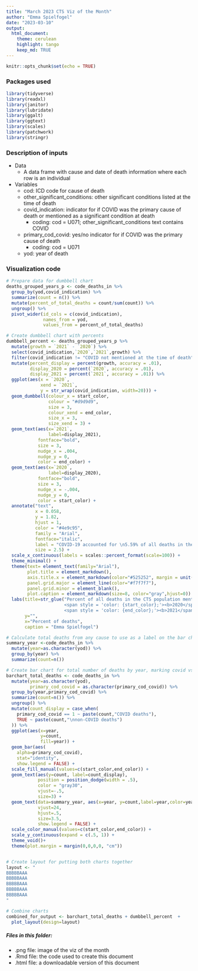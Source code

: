 ```yaml
---
title: "March 2023 CTS Viz of the Month"
author: "Emma Spielfogel"
date: "2023-03-10"
output:
  html_document:
    theme: cerulean
    highlight: tango
    keep_md: TRUE
---
```


```r
knitr::opts_chunk$set(echo = TRUE)
```

### Packages used
```r
library(tidyverse)
library(readxl)
library(janitor)
library(lubridate)
library(ggalt)
library(ggtext)
library(scales)
library(patchwork)
library(stringr)
```

### Description of inputs

* Data
    + A data frame with cause and date of death information where each row is an individual

* Variables
    + cod: ICD code for cause of death
    + other_significant_conditions: other significant conditions listed at the time of death
    + covid_indication: indicator for if COVID was the primary cause of death or mentioned as a significant condition at death
      + coding: cod = U071; other_significant_conditions text contains COVID
    + primary_cod_covid: yes/no indicator for if COVID was the primary cause of death
      + coding: cod = U071
    + yod: year of death

### Visualization code
```r
# Prepare data for dumbbell chart
deaths_grouped_years_p <- code_deaths_in %>% 
  group_by(yod,covid_indication) %>% 
  summarize(count = n()) %>%
  mutate(percent_of_total_deaths = count/sum(count)) %>% 
  ungroup() %>%
  pivot_wider(id_cols = c(covid_indication),
              names_from = yod,
              values_from = percent_of_total_deaths)

# Create dumbbell chart with percents
dumbbell_percent <- deaths_grouped_years_p %>% 
  mutate(growth = `2021` - `2020`) %>%
  select(covid_indication,`2020`,`2021`,growth) %>%
  filter(covid_indication != "COVID not mentioned at the time of death") %>% 
  mutate(percent_display = percent(growth, accuracy = .01),
         display_2020 = percent(`2020`, accuracy = .01),
         display_2021 = percent(`2021`, accuracy = .01)) %>% 
  ggplot(aes(x = `2020`,
             xend = `2021`,
             y = str_wrap(covid_indication, width=20))) +
  geom_dumbbell(colour_x = start_color,
                colour = "#d9d9d9",
                size = 3,
                colour_xend = end_color,
                size_x = 3,
                size_xend = 3) +
  geom_text(aes(x=`2021`,
                label=display_2021),
            fontface="bold",
            size = 3,
            nudge_x = .004,
            nudge_y = 0,
            color = end_color) +
  geom_text(aes(x=`2020`,
                label=display_2020),
            fontface="bold",
            size = 3,
            nudge_x = -.004,
            nudge_y = 0,
            color = start_color) +
  annotate("text",
           x = 0.058,
           y = 1.82,
           hjust = 1,
           color = "#4e9c95",
           family = "Arial",
           fontface="italic",
           label = "COVID-19 accounted for \n5.59% of all deaths in the \nCTS population in 2021",
           size = 2.5) +
  scale_x_continuous(labels = scales::percent_format(scale=100)) +
  theme_minimal() +
  theme(text= element_text(family="Arial"),
        plot.title = element_markdown(),
        axis.title.x = element_markdown(color="#525252", margin = unit(c(8), "pt")),
        panel.grid.major = element_line(color="#f7f7f7"),
        panel.grid.minor = element_blank(),
        plot.caption = element_markdown(size=8, color="gray",hjust=0)) +
  labs(title=str_glue("Percent of all deaths in the CTS population mentioning <br>COVID-19 in 
                      <span style = 'color: {start_color};'><b>2020</span></b> and
                      <span style = 'color: {end_color};'><b>2021</span></b>"),
       y="",
       x="Percent of deaths",
       caption = "Emma Spielfogel")

# Calculate total deaths from any cause to use as a label on the bar chart
summary_year <-code_deaths_in %>% 
  mutate(year=as.character(yod)) %>% 
  group_by(year) %>% 
  summarize(count=n())

# Create bar chart for total number of deaths by year, marking covid vs. non-covid COD
barchart_total_deaths <- code_deaths_in %>% 
  mutate(year=as.character(yod),
         primary_cod_covid = as.character(primary_cod_covid)) %>% 
  group_by(year,primary_cod_covid) %>% 
  summarize(count=n()) %>% 
  ungroup() %>% 
  mutate(count_display = case_when(
    primary_cod_covid == 1 ~ paste(count,"COVID deaths"),
    TRUE ~ paste(count,"\nnon-COVID deaths")
  )) %>% 
  ggplot(aes(x=year,
             y=count,
             fill=year)) +
  geom_bar(aes(
    alpha=primary_cod_covid),
    stat="identity",
    show.legend = FALSE) +
  scale_fill_manual(values=c(start_color,end_color)) +
  geom_text(aes(y=count, label=count_display),
            position = position_dodge(width = .5),
            color = "gray30",
            vjust=-.5,
            size=3) +
  geom_text(data=summary_year, aes(x=year, y=count,label=year,color=year),
            vjust=24,
            hjust=.5,
            size=3.5,
            show.legend = FALSE) +
  scale_color_manual(values=c(start_color,end_color)) +
  scale_y_continuous(expand = c(.5, 1)) +
  theme_void()+
  theme(plot.margin = margin(0,0,0,0, "cm"))


# Create layout for putting both charts together
layout <- "
BBBBBAAA
BBBBBAAA
BBBBBAAA
BBBBBAAA
BBBBBAAA
"

# Combine charts
combined_for_output <- barchart_total_deaths + dumbbell_percent  +
  plot_layout(design=layout)
```

##### Files in this folder:

- .png file: image of the viz of the month
- .Rmd file: the code used to create this document
- .html file: a downloadable version of this document